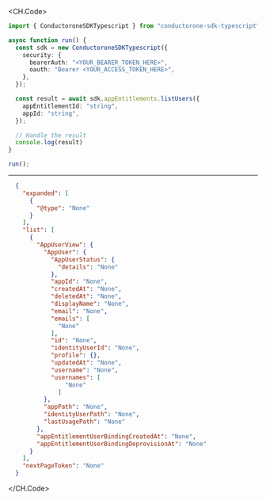 
<CH.Code>
```typescript ListUsers.ts
import { ConductoroneSDKTypescript } from "conductorone-sdk-typescript";

async function run() {
  const sdk = new ConductoroneSDKTypescript({
    security: {
      bearerAuth: "<YOUR_BEARER_TOKEN_HERE>",
      oauth: "Bearer <YOUR_ACCESS_TOKEN_HERE>",
    },
  });

  const result = await sdk.appEntitlements.listUsers({
    appEntitlementId: "string",
    appId: "string",
  });

  // Handle the result
  console.log(result)
}

run();
```
---

```json Example Response
  {
    "expanded": [
      {
        "@type": "None"
      }
    ],
    "list": [
      {
        "AppUserView": {
          "AppUser": {
            "AppUserStatus": {
              "details": "None"
            },
            "appId": "None",
            "createdAt": "None",
            "deletedAt": "None",
            "displayName": "None",
            "email": "None",
            "emails": [
              "None"
            ],
            "id": "None",
            "identityUserId": "None",
            "profile": {},
            "updatedAt": "None",
            "username": "None",
            "usernames": [
                "None"
              ]
          },
          "appPath": "None",
          "identityUserPath": "None",
          "lastUsagePath": "None"
        },
        "appEntitlementUserBindingCreatedAt": "None",
        "appEntitlementUserBindingDeprovisionAt": "None"
      }
    ],
    "nextPageToken": "None"
  }
```
</CH.Code>
